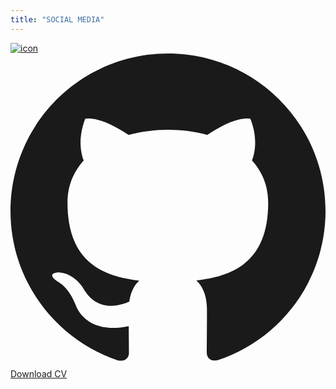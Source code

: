 ```yaml
---
title: "SOCIAL MEDIA"
---
```

<div className="space-y-4 m-8">
    <div className="flex space-x-4">
        <a href="https://linkedin.com/in/kumait" target="_blank" rel="noopener noreferrer"
           className="text-white inline-block p-4 rounded-lg bg-gray-800 hover:bg-gray-400 hover:shadow-lg transition focus:outline-none flex-grow">
            <img src="/LI-Logo.png" alt="icon" className="w-full"/>
        </a>
    </div>
    <a href="https://github.com/29Kumait" target="_blank" rel="noopener noreferrer"
       className="text-white inline-block p-4 rounded-lg hover:bg-gray-100 hover:shadow-lg transition">
        <svg
            className="inline-block w-10 h-10 mr-2" fill="currentColor" viewBox="0 0 24 24">
            <path
                d="M12 0C5.373 0 0 5.373 0 12c0 5.302 3.438 9.8 8.205 11.387.6.111.82-.261.82-.577 0-.285-.01-1.04-.015-2.04-3.338.726-4.042-1.61-4.042-1.61-.546-1.387-1.333-1.756-1.333-1.756-1.09-.745.083-.73.083-.73 1.205.085 1.84 1.237 1.84 1.237 1.07 1.835 2.807 1.305 3.492.998.108-.775.418-1.305.76-1.605-2.665-.305-5.466-1.332-5.466-5.93 0-1.31.468-2.38 1.235-3.22-.125-.303-.535-1.523.115-3.176 0 0 1.005-.322 3.3 1.23.955-.265 1.98-.398 3-.403 1.02.005 2.045.138 3 .403 2.28-1.552 3.285-1.23 3.285-1.23.655 1.653.245 2.873.12 3.176.77.84 1.235 1.91 1.235 3.22 0 4.61-2.805 5.62-5.475 5.92.43.37.81 1.1.81 2.22 0 1.605-.015 2.895-.015 3.285 0 .32.215.695.825.575C20.565 21.795 24 17.297 24 12c0-6.627-5.373-12-12-12z"/>
        </svg>
    </a>
    <a href="/download"
       className="text-white inline-block p-4 rounded-lg bg-gray-800 hover:bg-gray-400 hover:shadow-lg transition focus:outline-none">
        Download CV
    </a>
</div>